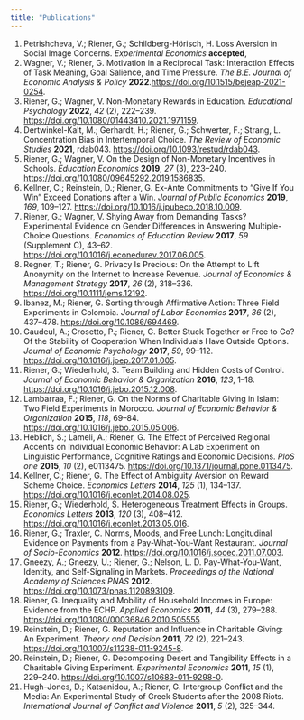 ```yaml
---
title: "Publications"
---
```

(1) Petrishcheva, V.; Riener, G.; Schildberg-Hörisch, H. Loss Aversion in Social Image Concerns. *Experimental Economics* **accepted**,  
(1) Wagner, V.; Riener, G. Motivation in a Reciprocal Task: Interaction Effects of Task Meaning, Goal Salience, and Time Pressure. *The B.E. Journal of Economic Analysis & Policy* **2022**.<https://doi.org/10.1515/bejeap-2021-0254>.\
(2) Riener, G.; Wagner, V. Non-Monetary Rewards in Education.
*Educational Psychology* **2022**, *42* (2), 222--239. <https://doi.org/10.1080/01443410.2021.1971159>.\
(2) Dertwinkel-Kalt, M.; Gerhardt, H.; Riener, G.; Schwerter, F.; Strang, L. Concentration Bias in Intertemporal Choice. *The Review of Economic Studies* **2021**, rdab043. <https://doi.org/10.1093/restud/rdab043>.\
(4) Riener, G.; Wagner, V. On the Design of Non-Monetary Incentives in
Schools. *Education Economics* **2019**, *27* (3), 223--240.
<https://doi.org/10.1080/09645292.2019.1586835>.\
(3) Kellner, C.; Reinstein, D.; Riener, G. Ex-Ante Commitments to "Give If You Win" Exceed Donations after a Win. *Journal of Public Economics* **2019**, *169*, 109--127. <https://doi.org/10.1016/j.jpubeco.2018.10.009>.\
(4) Riener, G.; Wagner, V. Shying Away from Demanding Tasks? Experimental Evidence on Gender Differences in Answering Multiple-Choice Questions. *Economics of Education Review* **2017**, *59* (Supplement C), 43--62. <https://doi.org/10.1016/j.econedurev.2017.06.005>.\
(5) Regner, T.; Riener, G. Privacy Is Precious: On the Attempt to Lift Anonymity on the Internet to Increase Revenue. *Journal of Economics & Management Strategy* **2017**, *26* (2), 318--336. <https://doi.org/10.1111/jems.12192>.\
(6) Ibanez, M.; Riener, G. Sorting through Affirmative Action: Three Field Experiments in Colombia. *Journal of Labor Economics* **2017**, *36* (2), 437--478. <https://doi.org/10.1086/694469>.\
(7) Gaudeul, A.; Crosetto, P.; Riener, G. Better Stuck Together or Free to Go? Of the Stability of Cooperation When Individuals Have Outside Options. *Journal of Economic Psychology* **2017**, *59*, 99--112. <https://doi.org/10.1016/j.joep.2017.01.005>.\
(8) Riener, G.; Wiederhold, S. Team Building and Hidden Costs of Control. *Journal of Economic Behavior & Organization* **2016**, *123*, 1--18. <https://doi.org/10.1016/j.jebo.2015.12.008>.\
(9) Lambarraa, F.; Riener, G. On the Norms of Charitable Giving in Islam: Two Field Experiments in Morocco. *Journal of Economic Behavior & Organization* **2015**, *118*, 69--84. <https://doi.org/10.1016/j.jebo.2015.05.006>.\
(10) Heblich, S.; Lameli, A.; Riener, G. The Effect of Perceived Regional Accents on Individual Economic Behavior: A Lab Experiment on Linguistic Performance, Cognitive Ratings and Economic Decisions. *PloS one* **2015**, *10* (2), e0113475. <https://doi.org/10.1371/journal.pone.0113475>.\
(11) Kellner, C.; Riener, G. The Effect of Ambiguity Aversion on Reward Scheme Choice. *Economics Letters* **2014**, *125* (1), 134--137. <https://doi.org/10.1016/j.econlet.2014.08.025>.\
(12) Riener, G.; Wiederhold, S. Heterogeneous Treatment Effects in Groups. *Economics Letters* **2013**, *120* (3), 408--412. <https://doi.org/10.1016/j.econlet.2013.05.016>.\
(13) Riener, G.; Traxler, C. Norms, Moods, and Free Lunch: Longitudinal Evidence on Payments from a Pay-What-You-Want Restaurant. *Journal of Socio-Economics* **2012**. <https://doi.org/10.1016/j.socec.2011.07.003>.\
(14) Gneezy, A.; Gneezy, U.; Riener, G.; Nelson, L. D. Pay-What-You-Want, Identity, and Self-Signaling in Markets. *Proceedings of the National Academy of Sciences PNAS* **2012**. <https://doi.org/10.1073/pnas.1120893109>.\
(15) Riener, G. Inequality and Mobility of Household Incomes in Europe: Evidence from the ECHP. *Applied Economics* **2011**, *44* (3), 279--288. <https://doi.org/10.1080/00036846.2010.505555>.\
(16) Reinstein, D.; Riener, G. Reputation and Influence in Charitable Giving: An Experiment. *Theory and Decision* **2011**, *72* (2), 221--243. <https://doi.org/10.1007/s11238-011-9245-8>.\
(17) Reinstein, D.; Riener, G. Decomposing Desert and Tangibility Effects in a Charitable Giving Experiment. *Experimental Economics* **2011**, *15* (1), 229--240. <https://doi.org/10.1007/s10683-011-9298-0>.\
(18) Hugh-Jones, D.; Katsanidou, A.; Riener, G. Intergroup Conflict and the Media: An Experimental Study of Greek Students after the 2008 Riots. *International Journal of Conflict and Violence* **2011**, *5* (2), 325--344.
